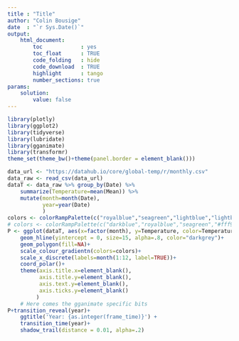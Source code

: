 ```yaml
---
title : "Title"
author: "Colin Bousige"
date  : "`r Sys.Date()`"
output: 
    html_document: 
        toc            : yes
        toc_float      : TRUE
        code_folding   : hide
        code_download  : TRUE
        highlight      : tango
        number_sections: true
params: 
    solution:
        value: false
---
```



```r
library(plotly)
library(ggplot2)
library(tidyverse)
library(lubridate)
library(gganimate)
library(transformr)
theme_set(theme_bw()+theme(panel.border = element_blank()))
```

```r
data_url <- "https://datahub.io/core/global-temp/r/monthly.csv"
data_raw <- read_csv(data_url)
dataT <- data_raw %>% group_by(Date) %>% 
    summarize(Temperature=mean(Mean)) %>% 
    mutate(month=month(Date),
           year=year(Date)
           )
colors <- colorRampPalette(c("royalblue","seagreen","lightblue","lightblue","#fff987","orange","red","brown"))(500)
# colors <- colorRampPalette(c("darkblue","royalblue","seagreen","#fff987","orange","red","brown","black"))(500)
P <- ggplot(dataT, aes(x=factor(month), y=Temperature, color=Temperature, group=year))+
    geom_hline(yintercept = 0, size=15, alpha=.8, color="darkgrey")+
    geom_polygon(fill=NA)+
    scale_colour_gradientn(colors=colors)+
    scale_x_discrete(labels=month(1:12, label=TRUE))+
    coord_polar()+
    theme(axis.title.x=element_blank(),
          axis.title.y=element_blank(),
          axis.text.y=element_blank(),
          axis.ticks.y=element_blank()
         )
    # Here comes the gganimate specific bits
P+transition_reveal(year)+
    ggtitle('Year: {as.integer(frame_time)}') +
    transition_time(year)+
    shadow_trail(distance = 0.01, alpha=.2)
```
